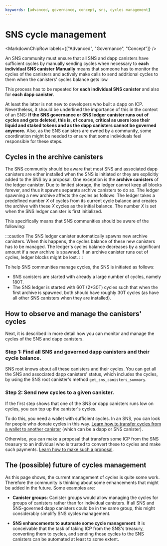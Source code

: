 ```yaml
---
keywords: [advanced, governance, concept, sns, cycles management]
---
```



# SNS cycle management

<MarkdownChipRow labels={["Advanced", "Governance", "Concept"]} />

An SNS community must ensure that all SNS and dapp canisters have sufficient cycles by manually sending cycles when necessary to **each individual SNS canister** **Manually** means that someone has to monitor the cycles of the canisters and actively make calls to send additional cycles to them when the canisters' cycles balance gets low.

This process has to be repeated for **each individual SNS canister** and also for **each dapp canister**.

At least the latter is not new to developers who built a dapp on ICP. Nevertheless, it should be underlined the importance of this in the context of an SNS: **If the SNS governance or SNS ledger canister runs out of cycles and gets deleted, this is, of course, critical as users lose their liquid and staked tokens and as the dapp canisters cannot be governed anymore.** Also, as the SNS canisters are owned by a community, some coordination might be needed to ensure that some individuals feel responsible for these steps.

## Cycles in the archive canisters

The SNS community should be aware that most SNS and associated dapp canisters are either installed when the SNS is initiated or they are explicitly added to the SNS by a proposal. One exception is the **archive canisters** of the ledger canister. Due to limited storage, the ledger cannot keep all blocks forever, and thus it spawns separate archive canisters to do so. The ledger spawning a new archive affects the cycles as follows: The ledger takes a predefined number *X* of cycles from its current cycle balance and creates the archive with these *X* cycles as the initial balance. The number *X* is set when the SNS ledger canister is first initialized.

This specifically means that SNS communities should be aware of the following:

:::caution
The SNS ledger canister automatically spawns new archive canisters.
When this happens, the cycles balance of these new canisters has to be managed. The ledger's cycles balance decreases by a significant amount if a new archive is spawned.
If an archive canister runs out of cycles, ledger blocks might be lost.
:::

To help SNS communities manage cycles, the SNS is initiated as follows:
- SNS canisters are started with already a large number of cycles, namely 180T.
- The SNS ledger is started with 60T (2*30T) cycles such that when the first archive is spawned, both should have roughly 30T cycles (as have all other SNS canisters when they are installed).


## How to observe and manage the canisters' cycles

Next, it is described in more detail how you can monitor and manage the cycles of the SNS and dapp canisters.

### Step 1: Find all SNS and governed dapp canisters and their cycle balance.

SNS root knows about all these canisters and their cycles. You can get all the SNS and associated dapp canisters' status, which includes the cycles, by using the SNS root canister's method `get_sns_canisters_summary`.
<!-- dfx, dashboard?-->

### Step 2: Send new cycles to a given canister.

If the first step shows that one of the SNS or dapp canisters runs low on cycles, you can top up the canister's cycles.

To do this, you need a wallet with sufficient cycles. In an SNS, you can look for people who donate cycles in this way.
[Learn how to transfer cycles from a wallet to another canister](/docs/current/building-dapps/managing-dapps/topping-up#option-2-if-you-have-cycles-on-your-cycles-wallet) (which can be a dapp or SNS canister).

Otherwise, you can make a proposal that transfers some ICP from the SNS treasury to an individual who is trusted to convert these to cycles and make such payments.
[Learn how to make such a proposal](./making-proposals.mdx).

<!--## Helpful community tools
- Is referring to community tools sth that we do? (think it would be nice)
Ask authors of tools for permission
-->

## The (possible) future of cycles management
As this page shows, the current management of cycles is quite some work.
Therefore the community is thinking about some enhancements that might be added in the future. Some examples are:

- **Canister groups**: Canister groups would allow managing the cycles for groups of canisters rather than for individual canisters. If all SNS and SNS-governed dapp canisters could be in the same group, this might considerably simplify SNS cycles management.

- **SNS enhancements to automate some cycle management**: It is conceivable that the task of taking ICP from the SNS's treasury, converting them to cycles, and sending those cycles to the SNS canisters can be automated at least to some extent.